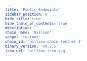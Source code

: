 ```yaml
---
title: 'Public Endpoints'
sidebar_position: 9
hide_title: true
hide_table_of_contents: true
description: ''
chain_name: 'Nillion'
scope: 'testnet'
chain_id: 'nillion-chain-testnet-1'
binary_version: 'v0.2.5'
icon_url: 'nillion-icon.svg'
---
```



<PageTitle
  iconUrl="img/nillion-icon.svg"
  title="Nillion Public Endpoints"
  chainId="nillion-chain-testnet-1"
  version="v0.2.5"
/>

<PublicEndpoints
  chainId="nillion-chain-testnet-1"
  primaryRpcUrl="https://nillion-t-rpc.noders.services"
  primaryApiUrl="https://nillion-t-api.noders.services"
  primaryGrpcUrl="nillion-t-grpc.noders.services:443"
  primaryJsonRpcUrl=""
/>
